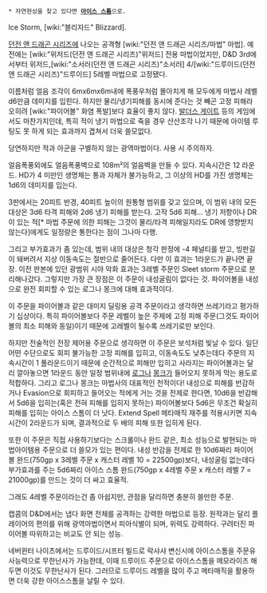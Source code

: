  * 자연현상을 찾고 있다면 '''[[아이스 스톰]]'''으로.

Ice Storm, [wiki:"블리자드" Blizzard].

[[던전 앤 드래곤 시리즈]]에 나오는 공격형 [wiki:"던전 앤 드래곤 시리즈/마법" 마법]. 예전에는 [wiki:"위저드(던전 앤 드래곤 시리즈)"위저드] 전용 마법이었지만, D&D 3rd에서부터 위저드,[wiki:"소서러(던전 앤 드래곤 시리즈)"소서러] 4/[wiki:"드루이드(던전 앤 드래곤 시리즈)"드루이드] 5레벨 마법으로 고정됐다.

이름처럼 얼음 조각이 6mx6mx6m내에 폭풍우처럼 몰아치게 해 모두에게 마법사 레벨d6만큼 데미지를 입힌다. 하지만 물리/냉기피해를 동시에 준다는 것 빼곤 고정 피해라 오히려 [wiki:"파이어볼" 화염 폭발]보다 효율이 좋지 않다. [[발더스 게이트]] 등의 게임에서도 마찬가지인데, 특히 적이 냉기 마법으로 죽을 경우 산산조각 나기 때문에 아이템 루팅도 못 하게 되는 효과까지 겹쳐서 더욱 쓸모없다.

당연하지만 적과 아군을 구별하지 않는 광역마법이다. 사용 시 주의하자.

얼음폭풍외에도 얼음폭풍벽으로 108m²의 얼음벽을 만들 수 있다. 지속시간은 12 라운드. HD가 4 미만인 생명체는 통과 자체가 불가능하고, 그 이상의 HD를 가진 생명체는 1d6의 데미지를 입는다.

3판에서는 20피트 반경, 40피트 높이의 원통형 범위를 갖고 있으며, 이 범위 내의 모든 대상은 3d6 타격 피해와 2d6 냉기 피해를 받는다. 고작 5d6 피해... 냉기 저항이나 DR이 있는 적[* 마법 주문에 의한 피해는 그것이 물리/타격 피해일지라도 DR에 영향받지 않는다]에게도 일정량은 통한다는 점이 그나마 다행.

그리고 부가효과가 좀 있는데, 범위 내의 대상은 청각 판정에 -4 페널티를 받고, 빙판길이 돼버려서 지상 이동속도는 절반으로 줄어든다. 다만 이 효과는 1라운드가 끝나면 끝장. 이전 판본에 있던 광범위 시야 악화 효과는 3레벨 주문인 Sleet storm 주문으로 분리해나갔다. 그렇지만 가장 큰 장점은 이 주문이 내성굴림이 없다는 것. 파이어볼을 내성으로 완전 회피할 수 있는 로그나 몽크에 대해 효과적이다.

이 주문을 파이어볼과 같은 대미지 딜링용 공격 주문이라고 생각하면 쓰레기라고 평가하기 십상이다. 특히 파이어볼보다 주문 레벨이 높은 주제에 고정 피해 주문(그것도 파이어볼의 최소 피해와 동일)이기 때문에 고레벨이 될수록 쓰레기로만 보인다.

하지만 전술적인 전장 제어용 주문으로 생각하면 이 주문은 보석처럼 빛날 수 있다. 일단 어떤 수단으로도 회피 불가능한 고정 피해를 입히고, 이동속도도 낮추는데다 주문의 지속시간이 1 풀라운드이기 때문에 순간적으로 피해만 입히고 사라지는 파이어볼과는 달리 깔아놓으면 1라운드 동안 일정 범위내에 [[로그]]나 [[몽크]]가 들어오지 못하게 막는 용도로 적합하다. 그리고 로그나 몽크는 마법사의 대표적인 천적이다!
내성으로 피해를 반감하거나 Evasion으로 회피하고 들어오는 적에게 거는 것을 전제로 한다면, 10d6을 반감해서 5d6을 입히는(혹은 전혀 피해를 입히지 못하는) 파이어볼보다 5d6은 무조건 확실히 피해를 입히는 아이스 스톰이 더 낫다.
Extend Spell 메타매직 재주를 적용시키면 지속시간이 2라운드가 되며, 결과적으로 두 배의 피해 또한 입히게 된다.

또한 이 주문은 직접 사용하기보다는 스크롤이나 완드 같은, 최소 성능으로 발현되는 마법아이템용 주문으로 더 쓸모가 있는 편이다. 내성 반감을 전제로 한 10d6짜리 파이어볼 완드(750gp x 3레벨 주문 x 캐스터 레벨 10 = 22500gp)보다, 내성굴림 없는데다 부가효과를 주는 5d6짜리 아이스 스톰 완드(750gp x 4레벨 주문 x 캐스터 레벨 7 = 21000gp)를 만드는 것이 더 싸고 효율적.

그래도 4레벨 주문이라는건 좀 아쉽지만, 관점을 달리하면 충분히 쓸만한 주문.

캡콤의 D&D에서는 냅다 화면 전체를 공격하는 강력한 마법으로 등장. 원작과는 달리 플레이어의 편의를 위해 광역마법이면서 피아식별이 되며, 위력도 강력하다. 구려터진 파이어볼 따위하고는 비교도 안 되는 성능.

네버윈터 나이츠에서는 드루이드/시프터 빌드로 락샤샤 변신시에 아이스스톰을 주문유사능력으로 무한난사가 가능한데, 이때 드루이드 주문으로 아이스스톰을 메모라이즈 해두면 이것도 무한난사가 된다. 그러므로 드루이드 레벨을 많이 주고 메타매직을 활용하면 더욱 강한 아이스스톰을 날릴 수 있다.
